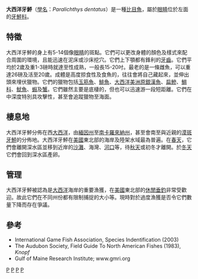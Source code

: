 {{Speciesbox
| genus = Paralichthys
| species = dentatus
| authority = [[卡爾·林奈|Linnaeus]], 1766
| image = Summer flounder photo4.jpg
| status = LC
| status_system = IUCN3.1
| synonyms = *''Pleuronectes dentatus'', Linnaeus, 1766
}}

'''大西洋牙鮃'''（[[學名|學名]]：''Paralichthys dentatus''）是一種[[比目魚|比目魚]]，屬於[[眼睛|眼睛]]位於左面的[[牙鮃科|牙鮃科]]。

==特徵==
大西洋牙鮃的身上有5-14個像[[眼睛|眼睛]]的斑點。它們可以更改身體的顏色及樣式來配合周圍的環境，且能迅速在泥床或沙床挖穴。它們上下顎都有鋒利的[[牙齒|牙齒]]。它們平均於2歲及重1-3磅時就達至性成熟，一般長15-20吋。最老的是一條雌魚，可以重達26磅及活至20歲。成體是高度掠食性及食魚的，往往會將自己藏起來，並伸出頭來埋伏獵物。它們的獵物包括[[玉筋魚|玉筋魚]]、[[鯡魚|鯡魚]]、[[大西洋美洲原銀漢魚|大西洋美洲原銀漢魚]]、[[扁鰺|扁鰺]]、[[鯛科|鯛科]]、[[魷魚|魷魚]]、[[蝦|蝦]]及[[蟹|蟹]]。它們雖然主要是底棲的，但也可以迅速游一段短距離。它們在中深度特別具攻擊性，甚至會追蹤獵物至海面。

==棲息地==
大西洋牙鮃分佈在西[[大西洋|大西洋]]，由[[緬因州|緬因州]]至[[南卡羅來納州|南卡羅來納州]]，甚至會南至與近親的[[漠斑牙鮃|漠斑牙鮃]]的分佈地。大西洋牙鮃在[[美國|美國]]東北部的海岸及陸架水域最為普遍。在[[春天|春天]]，它們會離開深水區並移到近岸的[[沙灘|沙灘]]、海灣、[[河口|河口]]等，待[[秋天|秋天]]或初冬才離開。於[[冬天|冬天]]它們會回到深水區產卵。

==管理==
大西洋牙鮃被認為是[[大西洋|大西洋]]海岸的重要漁獲，在[[美國|美國]]東北部的[[休閒垂釣|休閒垂釣]]非常受歡迎。故此它們在不同州份都有限制捕捉的大小等。現時對於過度漁獲是否令它們數量下降而存在爭議。

==參考==
* International Game Fish Association, Species Indentification (2003)
* The Audubon Society, Field Guide To North American Fishes (1983), ''Knopf''
* Gulf of Maine Research Institute; www.gmri.org
{{Taxonbar}}

[[Category:牙鮃屬|P]]
[[Category:美國鱼类|P]]
[[Category:食用鱼|P]]
[[Category:1766年描述的鱼类|P]]